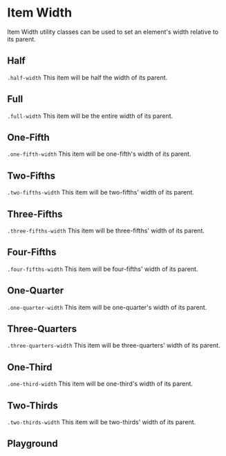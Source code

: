 
# Item Width

Item Width utility classes can be used to set an element's width relative to its parent.

## Half

`.half-width` This item will be half the width of its parent.

<Canvas withToolbar>
  <Story id="utilities-item-width--half" />
</Canvas>

## Full

`.full-width` This item will be the entire width of its parent.

<Canvas withToolbar>
  <Story id="utilities-item-width--full" />
</Canvas>

## One-Fifth

`.one-fifth-width` This item will be one-fifth's width of its parent.

<Canvas withToolbar>
  <Story id="utilities-item-width--one-fifth" />
</Canvas>

## Two-Fifths

`.two-fifths-width` This item will be two-fifths' width of its parent.

<Canvas withToolbar>
  <Story id="utilities-item-width--two-fifths" />
</Canvas>

## Three-Fifths

`.three-fifths-width` This item will be three-fifths' width of its parent.

<Canvas withToolbar>
  <Story id="utilities-item-width--three-fifths" />
</Canvas>

## Four-Fifths

`.four-fifths-width` This item will be four-fifths' width of its parent.

<Canvas withToolbar>
  <Story id="utilities-item-width--four-fifths" />
</Canvas>

## One-Quarter

`.one-quarter-width` This item will be one-quarter's width of its parent.

<Canvas withToolbar>
  <Story id="utilities-item-width--one-quarter" />
</Canvas>

## Three-Quarters

`.three-quarters-width` This item will be three-quarters' width of its parent.

<Canvas withToolbar>
  <Story id="utilities-item-width--three-quarters" />
</Canvas>

## One-Third

`.one-third-width` This item will be one-third's width of its parent.

<Canvas withToolbar>
  <Story id="utilities-item-width--one-third" />
</Canvas>

## Two-Thirds

`.two-thirds-width` This item will be two-thirds' width of its parent.

<Canvas withToolbar>
  <Story id="utilities-item-width--two-thirds" />
</Canvas>

## Playground

<Primary />
<ArgsTable of="." story="^" />
